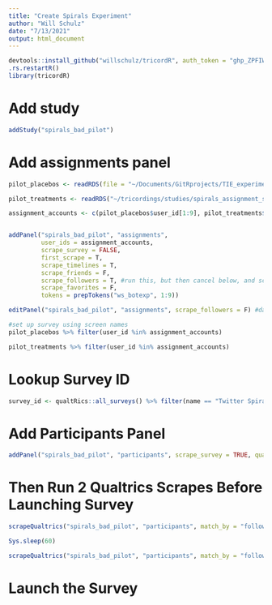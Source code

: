 ```yaml
---
title: "Create Spirals Experiment"
author: "Will Schulz"
date: "7/13/2021"
output: html_document
---
```


```r
devtools::install_github("willschulz/tricordR", auth_token = "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")
.rs.restartR()
library(tricordR)

```


# Add study

```r
addStudy("spirals_bad_pilot")
```


# Add assignments panel

```r
pilot_placebos <- readRDS(file = "~/Documents/GitRprojects/TIE_experiment/analyses/treatment_selection/sports_reporter_data_210713/for_pilot.rds")

pilot_treatments <- readRDS("~/tricordings/studies/spirals_assignment_sampling/6_assignments_selected/libs_for_pilot.rds")

assignment_accounts <- c(pilot_placebos$user_id[1:9], pilot_treatments$user_id[1:9])


addPanel("spirals_bad_pilot", "assignments",
         user_ids = assignment_accounts,
         scrape_survey = FALSE,
         first_scrape = T,
         scrape_timelines = T,
         scrape_friends = F,
         scrape_followers = T, #run this, but then cancel below, and scrape a couple of times with qualtrics fetch
         scrape_favorites = F,
         tokens = prepTokens("ws_botexp", 1:9))

editPanel("spirals_bad_pilot", "assignments", scrape_followers = F) #daily scrapes would interfere with matching system

```



```r
#set up survey using screen names
pilot_placebos %>% filter(user_id %in% assignment_accounts)

pilot_treatments %>% filter(user_id %in% assignment_accounts)

```


# Lookup Survey ID

```r
survey_id <- qualtRics::all_surveys() %>% filter(name == "Twitter Spirals Recruitment") %>% pull(id)

```

# Add Participants Panel

```r
addPanel("spirals_bad_pilot", "participants", scrape_survey = TRUE, qualtrics_survey_id = survey_id, scrape_timelines = T, scrape_friends = T, scrape_followers = T, scrape_favorites = F)

```

# Then Run 2 Qualtrics Scrapes Before Launching Survey

```r
scrapeQualtrics("spirals_bad_pilot", "participants", match_by = "follow3", assignment_dir = "~/tricordings/studies/spirals_bad_pilot/assignments/", treatment_tokens = prepTokens("ws_botexp"), participant_tokens = prepTokens("ws_botexp"))

Sys.sleep(60)

scrapeQualtrics("spirals_bad_pilot", "participants", match_by = "follow3", assignment_dir = "~/tricordings/studies/spirals_bad_pilot/assignments/", treatment_tokens = prepTokens("ws_botexp"), participant_tokens = prepTokens("ws_botexp"))
```

# Launch the Survey

```r


```


```r


```


```r


```


```r


```


